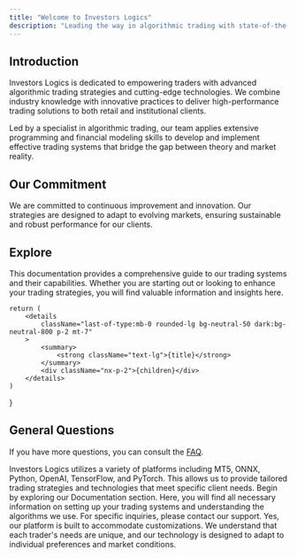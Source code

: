```yaml
---
title: "Welcome to Investors Logics"
description: "Leading the way in algorithmic trading with state-of-the-art technology and market expertise."
---
```


## Introduction

Investors Logics is dedicated to empowering traders with advanced algorithmic trading strategies and cutting-edge technologies. We combine industry knowledge with innovative practices to deliver high-performance trading solutions to both retail and institutional clients.

Led by a specialist in algorithmic trading, our team applies extensive programming and financial modeling skills to develop and implement effective trading systems that bridge the gap between theory and market reality.

## Our Commitment

We are committed to continuous improvement and innovation. Our strategies are designed to adapt to evolving markets, ensuring sustainable and robust performance for our clients.

## Explore

This documentation provides a comprehensive guide to our trading systems and their capabilities. Whether you are starting out or looking to enhance your trading strategies, you will find valuable information and insights here.

    return (
        <details
            className="last-of-type:mb-0 rounded-lg bg-neutral-50 dark:bg-neutral-800 p-2 mt-7"
        >
            <summary>
                <strong className="text-lg">{title}</strong>
            </summary>
            <div className="nx-p-2">{children}</div>
        </details>
    )
}

## General Questions

If you have more questions, you can consult the [FAQ](/documentation/assistance/help-center).

<FAQBox title="What platforms does Investors Logics use?">
  Investors Logics utilizes a variety of platforms including MT5, ONNX, Python, OpenAI, TensorFlow, and PyTorch. This allows us to provide tailored trading strategies and technologies that meet specific client needs.
</FAQBox>

<FAQBox title="How can I start trading with Investors Logics?">
  Begin by exploring our Documentation section. Here, you will find all necessary information on setting up your trading systems and understanding the algorithms we use. For specific inquiries, please contact our support.
</FAQBox>

<FAQBox title="Does Investors Logics offer customized trading solutions?">
  Yes, our platform is built to accommodate customizations. We understand that each trader's needs are unique, and our technology is designed to adapt to individual preferences and market conditions.
</FAQBox>